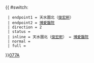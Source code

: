 {{ #switch: {{{format|}}}
  | endpoint1 = 天水圍北（[[俊宏軒]]）
  | endpoint2 = [[博愛醫院 (香港)|博愛醫院]]
  | direction = 2
  | status = 
  | inline = 天水圍北（[[俊宏軒]]） ↔ [[博愛醫院 (香港)|博愛醫院]]
  | normal =
  | full =
}}<noinclude>[[category:新界專線小巴路線模板|077A]]</noinclude>